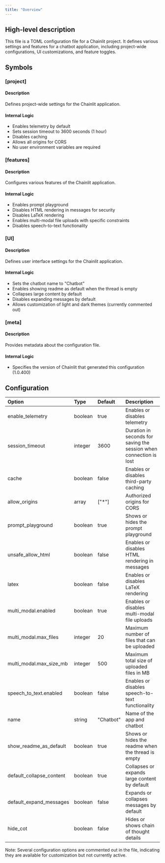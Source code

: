 ```yaml
---
title: "Overview"
---
```


## High-level description
This file is a TOML configuration file for a Chainlit project. It defines various settings and features for a chatbot application, including project-wide configurations, UI customizations, and feature toggles.

## Symbols

### [project]
#### Description
Defines project-wide settings for the Chainlit application.

#### Internal Logic
- Enables telemetry by default
- Sets session timeout to 3600 seconds (1 hour)
- Disables caching
- Allows all origins for CORS
- No user environment variables are required

### [features]
#### Description
Configures various features of the Chainlit application.

#### Internal Logic
- Enables prompt playground
- Disables HTML rendering in messages for security
- Disables LaTeX rendering
- Enables multi-modal file uploads with specific constraints
- Disables speech-to-text functionality

### [UI]
#### Description
Defines user interface settings for the Chainlit application.

#### Internal Logic
- Sets the chatbot name to "Chatbot"
- Enables showing readme as default when the thread is empty
- Collapses large content by default
- Disables expanding messages by default
- Allows customization of light and dark themes (currently commented out)

### [meta]
#### Description
Provides metadata about the configuration file.

#### Internal Logic
- Specifies the version of Chainlit that generated this configuration (1.0.400)

## Configuration
| Option | Type | Default | Description |
|:-------|:-----|:--------|:------------|
| enable_telemetry | boolean | true | Enables or disables telemetry |
| session_timeout | integer | 3600 | Duration in seconds for saving the session when connection is lost |
| cache | boolean | false | Enables or disables third-party caching |
| allow_origins | array | ["*"] | Authorized origins for CORS |
| prompt_playground | boolean | true | Shows or hides the prompt playground |
| unsafe_allow_html | boolean | false | Enables or disables HTML rendering in messages |
| latex | boolean | false | Enables or disables LaTeX rendering |
| multi_modal.enabled | boolean | true | Enables or disables multi-modal file uploads |
| multi_modal.max_files | integer | 20 | Maximum number of files that can be uploaded |
| multi_modal.max_size_mb | integer | 500 | Maximum total size of uploaded files in MB |
| speech_to_text.enabled | boolean | false | Enables or disables speech-to-text functionality |
| name | string | "Chatbot" | Name of the app and chatbot |
| show_readme_as_default | boolean | true | Shows or hides the readme when the thread is empty |
| default_collapse_content | boolean | true | Collapses or expands large content by default |
| default_expand_messages | boolean | false | Expands or collapses messages by default |
| hide_cot | boolean | false | Hides or shows chain of thought details |

Note: Several configuration options are commented out in the file, indicating they are available for customization but not currently active.